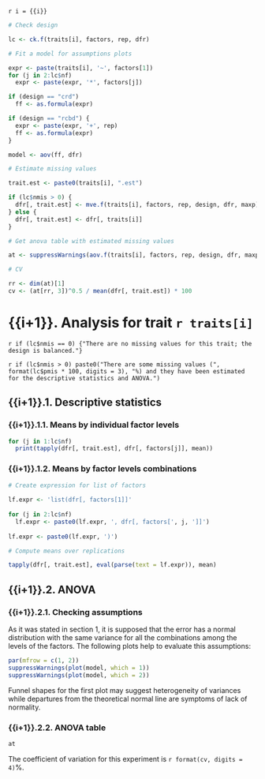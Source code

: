 `r i = {{i}}`

```r

# Check design

lc <- ck.f(traits[i], factors, rep, dfr)

# Fit a model for assumptions plots

expr <- paste(traits[i], '~', factors[1])
for (j in 2:lc$nf)
  expr <- paste(expr, '*', factors[j])

if (design == "crd")
  ff <- as.formula(expr)

if (design == "rcbd") {
  expr <- paste(expr, '+', rep)
  ff <- as.formula(expr)
}

model <- aov(ff, dfr)

# Estimate missing values

trait.est <- paste0(traits[i], ".est")

if (lc$nmis > 0) {
  dfr[, trait.est] <- mve.f(traits[i], factors, rep, design, dfr, maxp)[, trait.est]
} else {
  dfr[, trait.est] <- dfr[, traits[i]]
}

# Get anova table with estimated missing values

at <- suppressWarnings(aov.f(traits[i], factors, rep, design, dfr, maxp))

# CV

rr <- dim(at)[1]
cv <- (at[rr, 3])^0.5 / mean(dfr[, trait.est]) * 100

```
    
# {{i+1}}. Analysis for trait `r traits[i]`

`r if (lc$nmis == 0) {"There are no missing values for this trait; the design is balanced."}`

`r if (lc$nmis > 0) paste0("There are some missing values (", format(lc$pmis * 100, digits = 3), "%) and they have been estimated for the descriptive statistics and ANOVA.")`

## {{i+1}}.1. Descriptive statistics

### {{i+1}}.1.1. Means by individual factor levels

```r

for (j in 1:lc$nf)
  print(tapply(dfr[, trait.est], dfr[, factors[j]], mean))

```

### {{i+1}}.1.2. Means by factor levels combinations

```r

# Create expression for list of factors
  
lf.expr <- 'list(dfr[, factors[1]]'
  
for (j in 2:lc$nf)
  lf.expr <- paste0(lf.expr, ', dfr[, factors[', j, ']]')
  
lf.expr <- paste0(lf.expr, ')')

# Compute means over replications

tapply(dfr[, trait.est], eval(parse(text = lf.expr)), mean)

```

## {{i+1}}.2. ANOVA

### {{i+1}}.2.1. Checking assumptions

As it was stated in section 1, it is supposed that the error has a normal distribution with the same variance for all the combinations among the levels of the factors. The following plots help to evaluate this assumptions:

```r

par(mfrow = c(1, 2))
suppressWarnings(plot(model, which = 1))
suppressWarnings(plot(model, which = 2))

```

Funnel shapes for the first plot may suggest heterogeneity of variances while departures from the theoretical normal line are symptoms of lack of normality.

### {{i+1}}.2.2. ANOVA table

```r

at

```

The coefficient of variation for this experiment is `r format(cv, digits = 4)`%.
